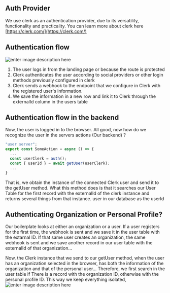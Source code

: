  

## Auth Provider 
We use clerk as an authentication provider, due to its versatility, functionality and practicality. You can learn more about clerk here [https://clerk.com/](https://clerk.com/)
 
## Authentication flow
![enter image description here](https://ik.imagekit.io/cluzstudio/saasfactory/clerk%201_w3G0rnLHb?updatedAt=1714474418006)
 

 1. The user logs in from the landing page or because the route is
    protected
 2.   Clerk authenticates the user according to social providers or other login methods previously configured in clerk
 3. Clerk sends a webhook to the endpoint that we configure in Clerk with the registered user's information.
 4. We save the information in a new row and link it to Clerk through the externalId column in the users table

## Authentication flow in the backend
Now, the user is logged in to the browser. All good, now how do we recognize the user in the servers actions (Our backend) ?
```js
"user server";
export const SomeAction = async () => {
  ...
  const userClerk = auth();
  const { userId } = await getUser(userClerk);
  ...
}
```


That is, we obtain the instance of the connected Clerk user and send it to the getUser method. What this method does is that it searches our User Table for the first record with the externalId of the clerk instance and returns several things from that instance. user in our database as the userId

## Authenticating Organization or Personal Profile?
Our boilerplate looks at either an organization or a user. If a user registers for the first time, the webhook is sent and we save it in the user table with the extarnal ID. If that same user creates an organization, the same webhook is sent and we save another record in our user table with the externalId of that organization...

Now, the Clerk instance that we send to our getUser method, when the user has an organization selected in the browser, has both the information of the organization and that of the personal user... Therefore, we first search in the user table if There is a record with the organization ID, otherwise with the personal profile ID. This way we keep everything isolated,
![enter image description here](https://ik.imagekit.io/cluzstudio/saasfactory/clerk%202_fcuvmIGTy?updatedAt=1714480452614)

